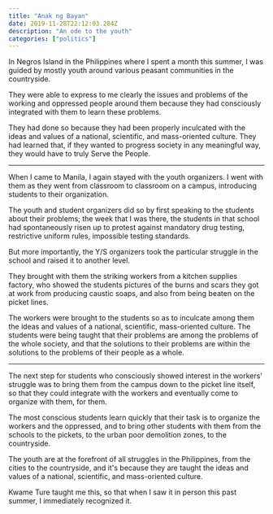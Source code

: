 ```yaml
---
title: "Anak ng Bayan"
date: 2019-11-28T22:12:03.284Z
description: "An ode to the youth"
categories: ["politics"]
---
```


In Negros Island in the Philippines where I spent a month this summer, I was guided by mostly youth around various peasant communities in the countryside.

They were able to express to me clearly the issues and problems of the working and oppressed people around them because they had consciously integrated with them to learn these problems.

They had done so because they had been properly inculcated with the ideas and values of a national, scientific, and mass-oriented culture. They had learned that, if they wanted to progress society in any meaningful way, they would have to truly Serve the People.

---

When I came to Manila, I again stayed with the youth organizers. I went with them as they went from classroom to classroom on a campus, introducing students to their organization.

The youth and student organizers did so by first speaking to the students about their problems; the week that I was there, the students in that school had spontaneously risen up to protest against mandatory drug testing, restrictive uniform rules, impossible testing standards.

But more importantly, the Y/S organizers took the particular struggle in the school and raised it to another level.

They brought with them the striking workers from a kitchen supplies factory, who showed the students pictures of the burns and scars they got at work from producing caustic soaps, and also from being beaten on the picket lines.

The workers were brought to the students so as to inculcate among them the ideas and values of a national, scientific, mass-oriented culture. The students were being taught that their problems are among the problems of the whole society, and that the solutions to their problems are within the solutions to the problems of their people as a whole.

---

The next step for students who consciously showed interest in the workers' struggle was to bring them from the campus down to the picket line itself, so that they could integrate with the workers and eventually come to organize with them, for them.

The most conscious students learn quickly that their task is to organize the workers and the oppressed, and to bring other students with them from the schools to the pickets, to the urban poor demolition zones, to the countryside.

The youth are at the forefront of all struggles in the Philippines, from the cities to the countryside, and it's because they are taught the ideas and values of a national, scientific, and mass-oriented culture.

Kwame Ture taught me this, so that when I saw it in person this past summer, I immediately recognized it.
